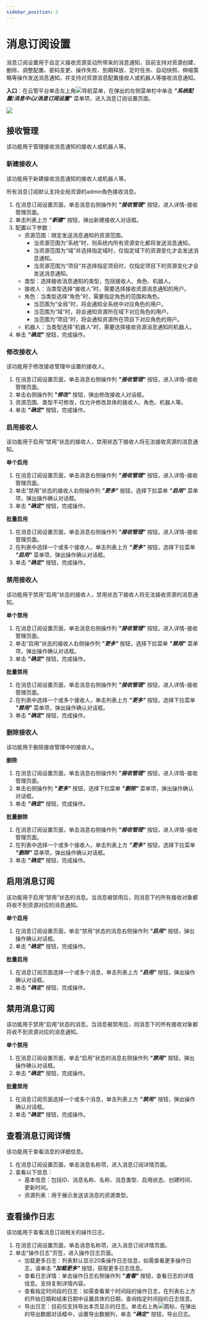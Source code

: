```yaml
---
sidebar_position: 2
---
```


# 消息订阅设置

消息订阅设置用于自定义接收资源变动所带来的消息通知，目前支持对资源创建、删除、调整配置、密码变更、操作失败、到期释放、定时任务、自动快照、伸缩策略等操作发送消息通知，并支持对资源消息配置接收人或机器人等接收消息通知。

**入口**：在云管平台单击左上角![](./images/nav.png)导航菜单，在弹出的左侧菜单栏中单击 **_"系统配置/消息中心/消息订阅设置"_** 菜单项，进入消息订阅设置页面。

![](./images/topic.png)

## 接收管理

该功能用于管理接收消息通知的接收人或机器人等。

### 新建接收人

该功能用于新建接收消息通知的接收人或机器人等。

所有消息订阅默认支持全局资源的admin角色接收消息。

1. 在消息订阅设置页面，单击消息右侧操作列 **_"接收管理"_** 按钮，进入详情-接收管理页面。
2. 单击列表上方 **_"新建"_** 按钮，弹出新建接收人对话框。
3. 配置以下参数：
    - 资源范围：限定发送消息通知的资源范围。
        - 当资源范围为“系统”时，则系统内所有资源变化都将发送消息通知。
        - 当资源范围为“域”并选择指定域时，仅指定域下的资源变化才会发送消息通知。
        - 当资源范围为“项目”并选择指定项目时，仅指定项目下的资源变化才会发送消息通知。
    - 类型：选择接收消息通知的类型，包括接收人、角色、机器人。
    - 接收人：当类型选择“接收人”时，需要选择接收资源消息通知的用户。
    - 角色：当类型选择“角色”时，需要指定角色的范围和角色。
        - 当范围为“全局”时，将会通知全系统中对应角色的用户。
        - 当范围为“域”时，将会通知资源所在域下对应角色的用户。
        - 当范围为“项目”时，将会通知资源所在项目下对应角色的用户。
    - 机器人：当类型选择“机器人”时，需要选择接收资源消息通知的机器人。
4. 单击 **_"确定"_** 按钮，完成操作。

### 修改接收人

该功能用于修改接收管理中设置的接收人。

1. 在消息订阅设置页面，单击消息右侧操作列 **_"接收管理"_** 按钮，进入详情-接收管理页面。
2. 单击右侧操作列 **_"修改"_** 按钮，弹出修改接收人对话框。
3. 资源范围、类型不可修改，仅允许修改具体的接收人、角色、机器人等。
4. 单击 **_"确定"_** 按钮，完成操作。

### 启用接收人

该功能用于启用“禁用”状态的接收人，禁用状态下接收人将无法接收资源的消息通知。

**单个启用**

1. 在消息订阅设置页面，单击消息右侧操作列 **_"接收管理"_** 按钮，进入详情-接收管理页面。
2. 单击“禁用”状态的接收人右侧操作列 **_"更多"_** 按钮，选择下拉菜单 **_"启用"_** 菜单项，弹出操作确认对话框。
3. 单击 **_"确定"_** 按钮，完成操作。

**批量启用**

1. 在消息订阅设置页面，单击消息右侧操作列 **_"接收管理"_** 按钮，进入详情-接收管理页面。
2. 在列表中选择一个或多个接收人，单击列表上方 **_"更多"_** 按钮，选择下拉菜单 **_"启用"_** 菜单项，弹出操作确认对话框。
3. 单击 **_"确定"_** 按钮，完成操作。

### 禁用接收人

该功能用于禁用“启用”状态的接收人，禁用状态下接收人将无法接收资源的消息通知。

**单个禁用**

1. 在消息订阅设置页面，单击消息右侧操作列 **_"接收管理"_** 按钮，进入详情-接收管理页面。
2. 单击“启用”状态的接收人右侧操作列 **_"更多"_** 按钮，选择下拉菜单 **_"禁用"_** 菜单项，弹出操作确认对话框。
3. 单击 **_"确定"_** 按钮，完成操作。

**批量禁用**

1. 在消息订阅设置页面，单击消息右侧操作列 **_"接收管理"_** 按钮，进入详情-接收管理页面。
2. 在列表中选择一个或多个接收人，单击列表上方 **_"更多"_** 按钮，选择下拉菜单 **_"禁用"_** 菜单项，弹出操作确认对话框。
3. 单击 **_"确定"_** 按钮，完成操作。

### 删除接收人

该功能用于删除接收管理中的接收人。

**删除**

1. 在消息订阅设置页面，单击消息右侧操作列 **_"接收管理"_** 按钮，进入详情-接收管理页面。
2. 单击右侧操作列 **_"更多"_** 按钮，选择下拉菜单 **_"删除"_** 菜单项，弹出操作确认对话框。
3. 单击 **_"确定"_** 按钮，完成操作。

**批量删除**

1. 在消息订阅设置页面，单击消息右侧操作列 **_"接收管理"_** 按钮，进入详情-接收管理页面。
2. 在列表中选择一个或多个接收人，单击列表上方 **_"更多"_** 按钮，选择下拉菜单 **_"删除"_** 菜单项，弹出操作确认对话框。
3. 单击 **_"确定"_** 按钮，完成操作。

## 启用消息订阅

该功能用于启用“禁用”状态的消息。当消息被禁用后，则消息下的所有接收对象都将收不到资源对应的消息通知。

**单个启用**

1. 在消息订阅设置页面，单击“禁用”状态的消息右侧操作列 **_"启用"_** 按钮，弹出操作确认对话框。
2. 单击 **_"确定"_** 按钮，完成操作。

**批量启用**

1. 在消息订阅页面选择一个或多个消息，单击列表上方 **_"启用"_** 按钮，弹出操作确认对话框。
2. 单击 **_"确定"_** 按钮，完成操作。

## 禁用消息订阅

该功能用于禁用“启用”状态的消息。当消息被禁用后，则消息下的所有接收对象都将收不到资源对应的消息通知。

**单个禁用**

1. 在消息订阅设置页面，单击“启用”状态的消息右侧操作列 **_"禁用"_** 按钮，弹出操作确认对话框。
2. 单击 **_"确定"_** 按钮，完成操作。

**批量禁用**

1. 在消息订阅页面选择一个或多个消息，单击列表上方 **_"禁用"_** 按钮，弹出操作确认对话框。
2. 单击 **_"确定"_** 按钮，完成操作。


## 查看消息订阅详情

该功能用于查看消息的详细信息。

1. 在消息订阅设置页面，单击消息名称项，进入消息订阅详情页面。
2. 查看以下信息：
    - 基本信息：包括ID、消息名称、名称、消息类型、启用状态、创建时间、更新时间。
    - 资源列表：用于展示发送该消息的资源类型。

## 查看操作日志

该功能用于查看消息订阅相关的操作日志。

1. 在消息订阅设置页面，单击消息名称项，进入消息订阅详情页面。
2. 单击“操作日志”页签，进入操作日志页面。
    - 加载更多日志：列表默认显示20条操作日志信息，如需查看更多操作日志，请单击 **_"加载更多"_** 按钮，获取更多日志信息。
    - 查看日志详情：单击操作日志右侧操作列 **_"查看"_** 按钮，查看日志的详情信息。支持复制详情内容。
    - 查看指定时间段的日志：如需查看某个时间段的操作日志，在列表右上方的开始日期和结束日期中设置具体的日期，查询指定时间段的日志信息。
    - 导出日志：目前仅支持导出本页显示的日志。单击右上角![](./images/download.png)图标，在弹出的导出数据对话框中，设置导出数据列，单击 **_"确定"_** 按钮，导出日志。
